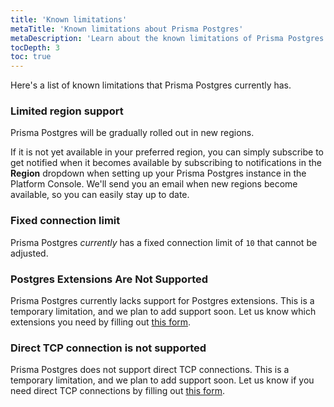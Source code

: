 ```yaml
---
title: 'Known limitations'
metaTitle: 'Known limitations about Prisma Postgres'
metaDescription: 'Learn about the known limitations of Prisma Postgres.'
tocDepth: 3
toc: true
---
```


Here's a list of known limitations that Prisma Postgres currently has. 

### Limited region support

Prisma Postgres will be gradually rolled out in new regions.

 If it is not yet available in your preferred region, you can simply subscribe to get notified when it becomes available by subscribing to notifications in the **Region** dropdown when setting up your Prisma Postgres instance in the Platform Console. We'll send you an email when new regions become available, so you can easily stay up to date.

### Fixed connection limit

Prisma Postgres _currently_ has a fixed connection limit of `10` that cannot be adjusted. 

### Postgres Extensions Are Not Supported

Prisma Postgres currently lacks support for Postgres extensions. This is a temporary limitation, and we plan to add support soon. Let us know which extensions you need by filling out [this form](https://pris.ly/i-want-extensions).

### Direct TCP connection is not supported

Prisma Postgres does not support direct TCP connections. This is a temporary limitation, and we plan to add support soon. Let us know if you need direct TCP connections by filling out [this form](https://pris.ly/i-want-tcp).